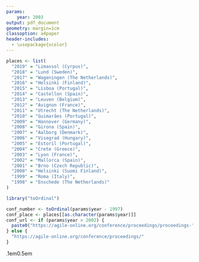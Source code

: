 ```yaml
---
params:
    year: 2003
output: pdf_document
geometry: margin=1cm
classoption: a4paper
header-includes:
  - \usepackage{xcolor}
---
```


```r
places <- list(
  "2019" = "Limassol (Cyrpus)",
  "2018" = "Lund (Sweden)",
  "2017" = "Wageningen (The Netherlands)",
  "2016" = "Helsinki (Finland)",
  "2015" = "Lisboa (Portugal)",
  "2014" = "Castellon (Spain)",
  "2013" = "Leuven (Belgium)",
  "2012" = "Avignon (France)",
  "2011" = "Utrecht (The Netherlands)",
  "2010" = "Guimarães (Portugal)",
  "2009" = "Hannover (Germany)",
  "2008" = "Girona (Spain)",
  "2007" = "Aalborg (Denmark)",
  "2006" = "Visegrad (Hungary)",
  "2005" = "Estoril (Portugal)",
  "2004" = "Crete (Greece)",
  "2003" = "Lyon (France)",
  "2002" = "Mallorca (Spain)",
  "2001" = "Brno (Czech Republic)",
  "2000" = "Helsinki (Suomi Finland)",
  "1999" = "Roma (Italy)",
  "1998" = "Enschede (The Netherlands)"
)

library("toOrdinal")

conf_number <- toOrdinal(params$year - 1997)
conf_place <- places[[as.character(params$year)]]
conf_url <- if (params$year > 2002) {
  paste0("https://agile-online.org/conference/proceedings/proceedings-", params$year)
} else {
  "https://agile-online.org/conference/proceedings/"
}
```

\scriptsize
\centering

<!-- based on https://tex.stackexchange.com/questions/196197/setting-background-color-of-minipage-without-overflow -->
\fboxrule.1em\fboxsep0.5em
\fcolorbox{gray}{black!10}{
\begin{minipage}{8cm}
Article peer-reviewed and presented as a short paper at the \textbf{`r conf_number` AGILE International Conference on Geographic Information Science}, `r params$year`, in `r conf_place`. \\
\\
\tiny
\href{`r conf_url`}{`r conf_url`}

\end{minipage}
}
